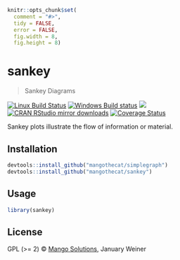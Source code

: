 
```r
knitr::opts_chunk$set(
  comment = "#>",
  tidy = FALSE,
  error = FALSE,
  fig.width = 8,
  fig.height = 8)
```

# sankey

> Sankey Diagrams

[![Linux Build Status](https://travis-ci.org/MangoTheCat/sankey.svg?branch=master)](https://travis-ci.org/MangoTheCat/sankey)
[![Windows Build status](https://ci.appveyor.com/api/projects/status/github/MangoTheCat/sankey?svg=true)](https://ci.appveyor.com/project/gaborcsardi/sankey)
[![](http://www.r-pkg.org/badges/version/sankey)](http://www.r-pkg.org/pkg/sankey)
[![CRAN RStudio mirror downloads](http://cranlogs.r-pkg.org/badges/sankey)](http://www.r-pkg.org/pkg/sankey)
[![Coverage Status](https://img.shields.io/codecov/c/github/mangothecat/sankey/master.svg)](https://codecov.io/github/mangothecat/sankey?branch=master)

Sankey plots illustrate the flow of information or material.

## Installation

```r
devtools::install_github("mangothecat/simplegraph")
devtools::install_github("mangothecat/sankey")
```

## Usage

```r
library(sankey)
```

## License

GPL (>= 2) © [Mango Solutions](https://github.com/mangothecat), January Weiner
